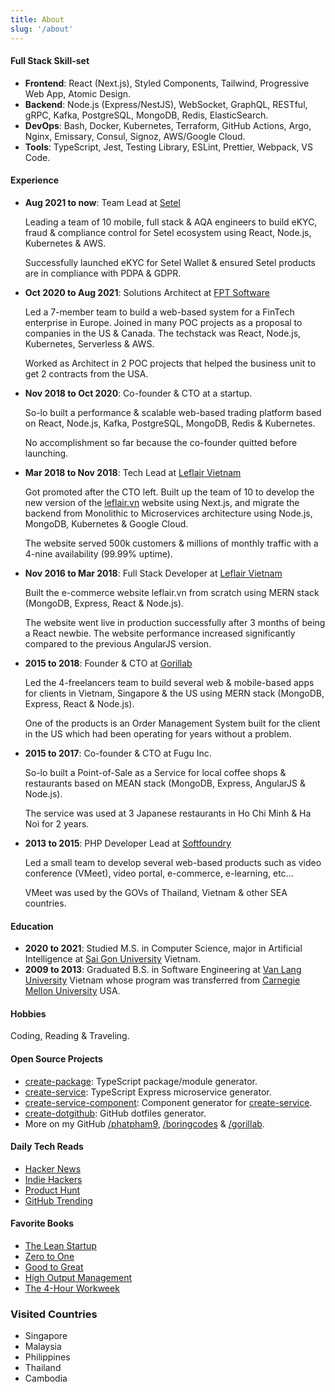 ```yaml
---
title: About
slug: '/about'
---
```


#### Full Stack Skill-set

- **Frontend**: React (Next.js), Styled Components, Tailwind, Progressive Web App, Atomic Design.
- **Backend**: Node.js (Express/NestJS), WebSocket, GraphQL, RESTful, gRPC, Kafka, PostgreSQL, MongoDB, Redis, ElasticSearch.
- **DevOps**: Bash, Docker, Kubernetes, Terraform, GitHub Actions, Argo, Nginx, Emissary, Consul, Signoz, AWS/Google Cloud.
- **Tools**: TypeScript, Jest, Testing Library, ESLint, Prettier, Webpack, VS Code.

#### Experience

- **Aug 2021 to now**: Team Lead at [Setel](https://setel.com)

  Leading a team of 10 mobile, full stack & AQA engineers to build eKYC, fraud & compliance control for Setel ecosystem using React, Node.js, Kubernetes & AWS.

  Successfully launched eKYC for Setel Wallet & ensured Setel products are in compliance with PDPA & GDPR.

- **Oct 2020 to Aug 2021**: Solutions Architect at [FPT Software](https://www.fpt-software.com)

  Led a 7-member team to build a web-based system for a FinTech enterprise in Europe. Joined in many POC projects as a proposal to companies in the US & Canada. The techstack was React, Node.js, Kubernetes, Serverless & AWS.

  Worked as Architect in 2 POC projects that helped the business unit to get 2 contracts from the USA.

- **Nov 2018 to Oct 2020**: Co-founder & CTO at a startup.

  So-lo built a performance & scalable web-based trading platform based on React, Node.js, Kafka, PostgreSQL, MongoDB, Redis & Kubernetes.

  No accomplishment so far because the co-founder quitted before launching.

- **Mar 2018 to Nov 2018**: Tech Lead at [Leflair Vietnam](https://leflair.vn)

  Got promoted after the CTO left. Built up the team of 10 to develop the new version of the [leflair.vn](https://leflair.vn) website using Next.js, and migrate the backend from Monolithic to Microservices architecture using Node.js, MongoDB, Kubernetes & Google Cloud.

  The website served 500k customers & millions of monthly traffic with a 4-nine availability (99.99% uptime).

- **Nov 2016 to Mar 2018**: Full Stack Developer at [Leflair Vietnam](https://leflair.vn)

  Built the e-commerce website leflair.vn from scratch using MERN stack (MongoDB, Express, React & Node.js).

  The website went live in production successfully after 3 months of being a React newbie. The website performance increased significantly compared to the previous AngularJS version.

- **2015 to 2018**: Founder & CTO at [Gorillab](https://github.com/gorillab)

  Led the 4-freelancers team to build several web & mobile-based apps for clients in Vietnam, Singapore & the US using MERN stack (MongoDB, Express, React & Node.js).

  One of the products is an Order Management System built for the client in the US which had been operating for years without a problem.

- **2015 to 2017**: Co-founder & CTO at Fugu Inc.

  So-lo built a Point-of-Sale as a Service for local coffee shops & restaurants based on MEAN stack (MongoDB, Express, AngularJS & Node.js).

  The service was used at 3 Japanese restaurants in Ho Chi Minh & Ha Noi for 2 years.

- **2013 to 2015**: PHP Developer Lead at [Softfoundry](http://www.softfoundry.com)

  Led a small team to develop several web-based products such as video conference (VMeet), video portal, e-commerce, e-learning, etc...

  VMeet was used by the GOVs of Thailand, Vietnam & other SEA countries.

#### Education

- **2020 to 2021**: Studied M.S. in Computer Science, major in Artificial Intelligence at [Sai Gon University](http://sgu.edu.vn/) Vietnam.
- **2009 to 2013**: Graduated B.S. in Software Engineering at [Van Lang University](http://www.vanlanguni.edu.vn/) Vietnam whose program was transferred from [Carnegie Mellon University](https://cmu.edu) USA.

#### Hobbies

Coding, Reading & Traveling.

#### Open Source Projects

- [create-package](https://github.com/boringcodes/create-package): TypeScript package/module generator.
- [create-service](https://github.com/boringcodes/create-service): TypeScript Express microservice generator.
- [create-service-component](https://github.com/boringcodes/create-service-component): Component generator for [create-service](https://github.com/boringcodes/create-service).
- [create-dotgithub](https://github.com/boringcodes/create-dotgithub): GitHub dotfiles generator.
- More on my GitHub [/phatpham9](https://github.com/phatpham9), [/boringcodes](https://github.com/boringcodes) & [/gorillab](https://github.com/gorillab).

#### Daily Tech Reads

- [Hacker News](https://news.ycombinator.com)
- [Indie Hackers](https://www.indiehackers.com)
- [Product Hunt](https://www.producthunt.com)
- [GitHub Trending](https://github.com/trending)

#### Favorite Books

- [The Lean Startup](https://www.amazon.com/The-Lean-Startup-Eric-Ries-audiobook/dp/B005MM7HY8)
- [Zero to One](https://www.amazon.com/Zero-to-One-audiobook/dp/B00M284NY2)
- [Good to Great](https://www.amazon.com/Good-to-Great-Jim-Collins-audiobook/dp/B003VXI5MS)
- [High Output Management](https://www.amazon.com/Summary-High-Output-Management-Analysis/dp/1945251204)
- [The 4-Hour Workweek](https://www.amazon.com/4-Hour-Work-Week-Escape-Anywhere/dp/0091929113)

### Visited Countries

- Singapore
- Malaysia
- Philippines
- Thailand
- Cambodia

